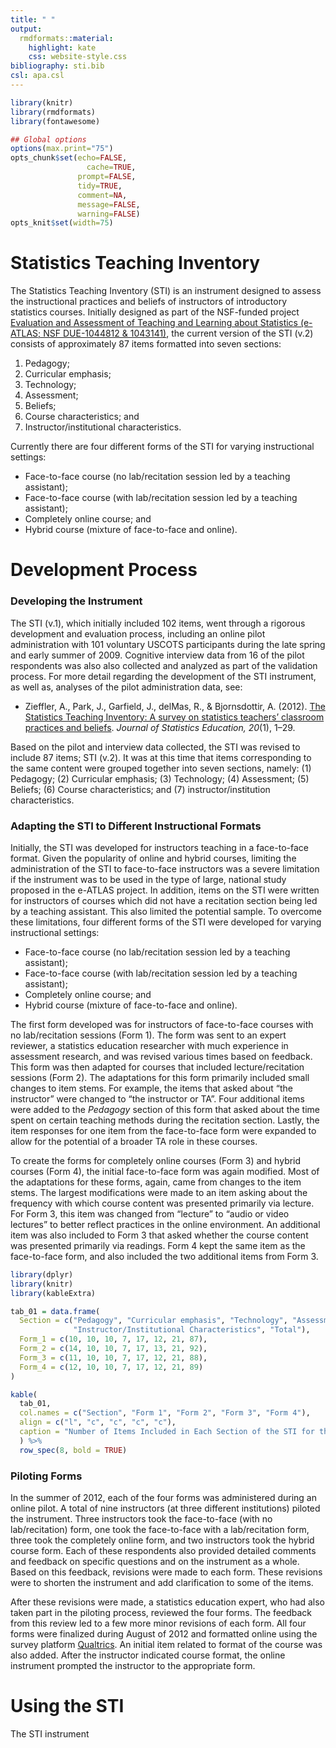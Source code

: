 ```yaml
---
title: " "
output:
  rmdformats::material:
    highlight: kate
    css: website-style.css
bibliography: sti.bib
csl: apa.csl
---
```



```r
library(knitr)
library(rmdformats)
library(fontawesome)

## Global options
options(max.print="75")
opts_chunk$set(echo=FALSE,
	             cache=TRUE,
               prompt=FALSE,
               tidy=TRUE,
               comment=NA,
               message=FALSE,
               warning=FALSE)
opts_knit$set(width=75)
```


# Statistics Teaching Inventory

The Statistics Teaching Inventory (STI) is an instrument designed to assess the instructional practices and beliefs of instructors of introductory statistics courses. Initially designed as part of the NSF-funded project [Evaluation and Assessment of Teaching and Learning about Statistics (e-ATLAS; NSF DUE-1044812 & 1043141)](https://www.nsf.gov/awardsearch/showAward?AWD_ID=1044812), the current version of the STI (v.2) consists of approximately 87 items formatted into seven sections:

(1) Pedagogy;
(2) Curricular emphasis;
(3) Technology;
(4) Assessment;
(5) Beliefs;
(6) Course characteristics; and 
(7) Instructor/institutional characteristics.


Currently there are four different forms of the STI for varying instructional settings: 

- Face-to-face course (no lab/recitation session led by a teaching assistant);
- Face-to-face course (with lab/recitation session led by a teaching assistant);
- Completely online course; and
- Hybrid course (mixture of face-to-face and online).


# Development Process

### Developing the Instrument

The STI (v.1), which initially included 102 items, went through a rigorous development and evaluation process, including an online pilot administration with 101 voluntary USCOTS participants during the late spring and early summer of 2009. Cognitive interview data from 16 of the pilot respondents was also also collected and analyzed as part of the validation process. For more detail regarding the development of the STI instrument, as well as, analyses of the pilot administration data, see:

- Zieffler, A., Park, J., Garfield, J., delMas, R., &amp; Bjornsdottir, A. (2012). [The Statistics Teaching Inventory: A survey on statistics teachers' classroom practices and beliefs](http://jse.amstat.org/v20n1/zieffler.pdf). *Journal of Statistics Education, 20*(1), 1&ndash;29. 


Based on the pilot and interview data collected, the STI was revised to include 87 items; STI (v.2). It was at this time that items corresponding to the same content were grouped together into seven sections, namely: (1) Pedagogy; (2) Curricular emphasis; (3) Technology; (4) Assessment; (5) Beliefs; (6) Course characteristics; and (7) instructor/institution characteristics.


### Adapting the STI to Different Instructional Formats

Initially, the STI was developed for instructors teaching in a face-to-face format. Given the popularity of online and hybrid courses, limiting the administration of the STI to face-to-face instructors was a severe limitation if the instrument was to be used in the type of large, national study proposed in the e-ATLAS project. In addition, items on the STI were written for instructors of courses which did not have a recitation section being led by a teaching assistant. This also limited the potential sample. To overcome these limitations, four different forms of the STI were developed for varying instructional settings: 

- Face-to-face course (no lab/recitation session led by a teaching assistant);
- Face-to-face course (with lab/recitation session led by a teaching assistant);
- Completely online course; and
- Hybrid course (mixture of face-to-face and online).

The first form developed was for instructors of face-to-face courses with no lab/recitation sessions (Form 1). The form was sent to an expert reviewer, a statistics education researcher with much experience in assessment research, and was revised various times based on feedback. This form was then adapted for courses that included lecture/recitation sessions (Form 2). The adaptations for this form primarily included small changes to item stems. For example, the items that asked about "the instructor” were changed to “the instructor or TA". Four additional items were added to the *Pedagogy* section of this form that asked about the time spent on certain teaching methods during the recitation section. Lastly, the item responses for one item from the face-to-face form were expanded to allow for the potential of a broader TA role in these courses.

To create the forms for completely online courses (Form 3) and hybrid courses (Form 4), the initial face-to-face form was again modified. Most of the adaptations for these forms, again, came from changes to the item stems. The largest modifications were made to an item asking about the frequency with which course content was presented primarily via lecture. For Form 3, this item was changed from “lecture” to “audio or video lectures” to better reflect practices in the online environment. An additional item was also included to Form 3 that asked whether the course content was presented primarily via readings. Form 4 kept the same item as the face-to-face form, and also included the two additional items from Form 3.

```r
library(dplyr)
library(knitr)
library(kableExtra)

tab_01 = data.frame(
  Section = c("Pedagogy", "Curricular emphasis", "Technology", "Assessment", "Beliefs", "Course characteristics", 
              "Instructor/Institutional Characteristics", "Total"),
  Form_1 = c(10, 10, 10, 7, 17, 12, 21, 87),
  Form_2 = c(14, 10, 10, 7, 17, 13, 21, 92),
  Form_3 = c(11, 10, 10, 7, 17, 12, 21, 88),
  Form_4 = c(12, 10, 10, 7, 17, 12, 21, 89)
)

kable(
  tab_01, 
  col.names = c("Section", "Form 1", "Form 2", "Form 3", "Form 4"),
  align = c("l", "c", "c", "c", "c"),
  caption = "Number of Items Included in Each Section of the STI for the Four Forms."
  ) %>%
  row_spec(8, bold = TRUE)

```

### Piloting Forms

In the summer of 2012, each of the four forms was administered during an online pilot. A total of nine instructors (at three different institutions) piloted the instrument. Three instructors took the face-to-face (with no lab/recitation) form, one took the face-to-face with a lab/recitation form, three took the completely online form, and two instructors took the hybrid course form. Each of these respondents also provided detailed comments and feedback on specific questions and on the instrument as a whole. Based on this feedback, revisions were made to each form. These revisions were to shorten the instrument and add clarification to some of the items. 

After these revisions were made, a statistics education expert, who had also taken part in the piloting process, reviewed the four forms. The feedback from this review led to a few more minor revisions of each form. All four forms were finalized during August of 2012 and formatted online using the survey platform [Qualtrics](https://www.qualtrics.com/). An initial item related to format of the course was also added. After the instructor indicated course format, the online instrument prompted the instructor to the appropriate form. 


<!-- ### Large-Scale Administration of Forms -->

<!-- After finalizing the four forms of the STI, a random sample of introductory statistics instructors were emailed and invited to participate in the research by completing the STI. Using the Carnegie Foundation for the Advancement of Teaching database of institutions of higher education, colleges and universities were placed into one of four strata defined by the highest degree awarded at the institution, and a random sample of schools was then selected from each strata using proportional weighting. The final sample consisted of 133 institutions: -->

<!-- (1) Ph.D. (*n* = 19);  -->
<!-- (2) Master’s degree (*n* = 29);  -->
<!-- (3) Baccalaureate degree (*n* = 27); and  -->
<!-- (4) Associate’s degree (*n* = 58).  -->


<!-- For each school selected into the sample, an attempt was made to identify all the introductory statistics courses, and the corresponding instructor, using course catalogs. Courses were identified in a variety of departments outside of statistics, including mathematics, science, psychology, and business. Each course identified at the institution was randomly assigned a number from 1 to *k* (where *k* was the number of courses identified at the school). The instructor of "Course \#1" was contacted via email and invited to take the STI. If the instructor did not respond within three weeks, the instructor of "Course \#2" was contacted. After another three weeks, if neither of the first two instructors responded, the instructor of "Course \#3" was contacted, etc. -->

<!-- E-mail invitations were sent in multiple rounds during the summer of 2013. In the initial round, instructors from 50 institutions were invited to participate. After this round, there was only a response rate of about 10\%, so an incentive (a drawing for a \$100 Amazon.com gift card) was added. In the second round, instructors from 43 additional institutions were contacted. In the final round, instructors from the remaining 40 sampled institutions were contacted. In sum, 400 total instructors from this random sample received invitations to take the STI, and of these, 98 responded (24.5\% response rate).  -->





# Using the STI

The STI instrument 


